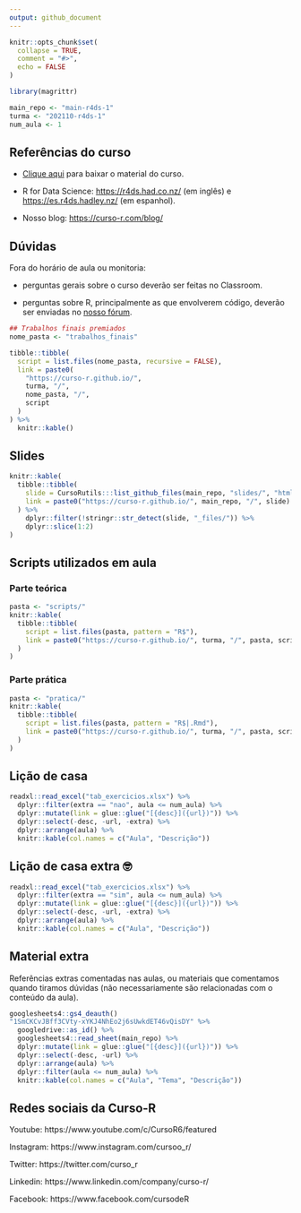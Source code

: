 ```yaml
---
output: github_document
---
```


<!-- README.md is generated from README.Rmd. Please edit that file -->

```r
knitr::opts_chunk$set(
  collapse = TRUE,
  comment = "#>",
  echo = FALSE
)

library(magrittr)

main_repo <- "main-r4ds-1"
turma <- "202110-r4ds-1"
num_aula <- 1
```

## Referências do curso

- [Clique aqui](https://github.com/curso-r/main-r4ds-1/raw/master/material_do_curso.zip) para baixar o material do curso.

- R for Data Science: [https://r4ds.had.co.nz/](https://r4ds.had.co.nz/) (em inglês) e [https://es.r4ds.hadley.nz/](https://es.r4ds.hadley.nz/) (em espanhol).

- Nosso blog: [https://curso-r.com/blog/](https://curso-r.com/blog/)

## Dúvidas

Fora do horário de aula ou monitoria:

- perguntas gerais sobre o curso deverão ser feitas no Classroom.

- perguntas sobre R, principalmente as que envolverem código, deverão ser enviadas no [nosso fórum](https://discourse.curso-r.com/).



```r

## Trabalhos finais premiados
nome_pasta <- "trabalhos_finais"

tibble::tibble(
  script = list.files(nome_pasta, recursive = FALSE),
  link = paste0(
    "https://curso-r.github.io/",
    turma, "/",
    nome_pasta, "/",
    script
  )
) %>% 
  knitr::kable()
```

## Slides

```r
knitr::kable(
  tibble::tibble(
    slide = CursoRutils:::list_github_files(main_repo, "slides/", "html"),
    link = paste0("https://curso-r.github.io/", main_repo, "/", slide)
  ) %>%
    dplyr::filter(!stringr::str_detect(slide, "_files/")) %>%
    dplyr::slice(1:2)
)
```


## Scripts utilizados em aula

### Parte teórica

```r
pasta <- "scripts/"
knitr::kable(
  tibble::tibble(
    script = list.files(pasta, pattern = "R$"),
    link = paste0("https://curso-r.github.io/", turma, "/", pasta, script)
  ) 
)
```

### Parte prática

```r
pasta <- "pratica/"
knitr::kable(
  tibble::tibble(
    script = list.files(pasta, pattern = "R$|.Rmd"),
    link = paste0("https://curso-r.github.io/", turma, "/", pasta, script)
  )
)
```

## Lição de casa

```r
readxl::read_excel("tab_exercicios.xlsx") %>%
  dplyr::filter(extra == "nao", aula <= num_aula) %>% 
  dplyr::mutate(link = glue::glue("[{desc}]({url})")) %>%
  dplyr::select(-desc, -url, -extra) %>%
  dplyr::arrange(aula) %>% 
  knitr::kable(col.names = c("Aula", "Descrição"))
```

## Lição de casa extra &#x1f913;

```r
readxl::read_excel("tab_exercicios.xlsx") %>%
  dplyr::filter(extra == "sim", aula <= num_aula) %>% 
  dplyr::mutate(link = glue::glue("[{desc}]({url})")) %>%
  dplyr::select(-desc, -url, -extra) %>%
  dplyr::arrange(aula) %>% 
  knitr::kable(col.names = c("Aula", "Descrição"))
```

## Material extra

Referências extras comentadas nas aulas, ou materiais que comentamos quando tiramos dúvidas (não necessariamente são relacionadas com o conteúdo da aula).

```r
googlesheets4::gs4_deauth()
"1SmCKCvJBff3CVty-xYKJ4NhEo2j6sUwkdET46vQisDY" %>% 
  googledrive::as_id() %>% 
  googlesheets4::read_sheet(main_repo) %>%
  dplyr::mutate(link = glue::glue("[{desc}]({url})")) %>%
  dplyr::select(-desc, -url) %>%
  dplyr::arrange(aula) %>% 
  dplyr::filter(aula <= num_aula) %>% 
  knitr::kable(col.names = c("Aula", "Tema", "Descrição")) 

```

## Redes sociais da Curso-R


Youtube: https://www.youtube.com/c/CursoR6/featured

Instagram: https://www.instagram.com/cursoo_r/

Twitter: https://twitter.com/curso_r

Linkedin: https://www.linkedin.com/company/curso-r/

Facebook: https://www.facebook.com/cursodeR
